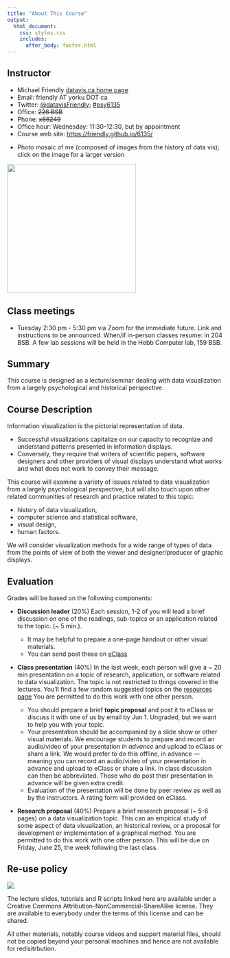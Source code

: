 ```yaml
---
title: "About This Course"
output:
  html_document:
    css: styles.css
    includes:
      after_body: footer.html
---
```



## Instructor

* Michael Friendly [datavis.ca home page](http://datavis.ca)
* Email: friendly AT yorku DOT ca
* Twitter: [@datavisFriendly](http://twitter.com/datavisFriendly); [#psy6135](https://twitter.com/search?q=%23psy6135)
* Office: ~~226 BSB~~
* Phone: ~~x66249~~
* Office hour: Wednesday: 11:30-12:30, but by appointment
* Course web site: [https://friendly.github.io/6135/](https://friendly.github.io/6135/)
<!--
* TAs: 
  + Nataly Beribisky <natalyb1 AR yorku DOT ca>
  + Justeena Zaki-Azat <justeena AT yorku DOT ca>
-->

<!-- ```{r, out.width = "400px"} -->
<!-- knitr::include_graphics("images/MichaelFriendly-Mosaic-50pct-cropped.jpg") -->
<!-- ``` -->

* Photo mosaic of me (composed of images from the history of data vis); click on the image for a larger version

<a href="images/MichaelFriendly-Mosaic-50pct-cropped.jpg"><img src="images/MichaelFriendly-Mosaic-50pct-cropped.jpg" width="300px"></a>

## Class meetings

* Tuesday 2:30 pm - 5:30 pm via Zoom for the immediate future. Link and instructions to be announced.
When/if in-person classes resume: in 204 BSB. A few lab sessions will be held in the Hebb Computer lab, 159 BSB.
<!-- 

204 BSB; lab sessions will be held in the Hebb Computer lab, 159 BSB. -->


<!--
## Class discussion forum

This term we will be using eClass for class discussion. The system is designed to make it
easier to communicate with your classmates, the TA, and myself.
Rather than emailing questions to a listserv or to us individually, 
I encourage you to post your questions on eClass. 

Students in the course are automatically subscribed.
The link is: https://eclass.yorku.ca/eclass/user/index.php?id=37950
-->

## Summary

This course is designed as a lecture/seminar dealing with data visualization from a largely psychological and historical perspective. 

## Course Description

Information visualization is the pictorial representation of data. 

* Successful visualizations capitalize on our capacity to recognize and understand patterns presented in information displays. 
* Conversely, they require that writers of scientific papers, software designers and other providers of visual displays understand what works and what does not work to convey their message. 

This course will examine a variety of issues related to data visualization from a largely psychological perspective, but will also touch upon other related communities of research and practice related to this topic:

* history of data visualization, 
* computer science and statistical software,
* visual design, 
* human factors. 

We will consider visualization methods for a wide range of types of data from the points of view of both the viewer and designer/producer of graphic displays. 

## Evaluation
Grades will be based on the following components:

* **Discussion leader** (20%)
Each session, 1-2 of you will lead a brief discussion on one of the readings, sub-topics or an application related
to the topic. (~ 5 min.).  

    + It may be helpful to prepare a one-page handout or other visual materials. 
    + You can send post these on [eClass](https://eclass.yorku.ca/eclass/user/index.php?id=37950) 
    <!-- + With your permission, I will post these to the [students page](students.html) -->


* **Class presentation** (40%)
  In the last week, each person will give a ~ 20 min presentation on a topic of research, application, or software related to data visualization. The topic is not restricted to things covered in the lectures. You'll find a few random suggested topics
  on the [resources page](resources.html)
  You are permitted to do this work with one other person.

    + You should prepare a brief **topic proposal** and post it to eClass or discuss it with one of us by email by Jun 1.
    Ungraded, but we want to help you with your topic.
    + Your presentation should be accompanied by a slide show or other visual materials. We encourage students to prepare
    and record an audio/video of your presentation _in advance_ and upload to eClass or share a link. 
    We would prefer to do this offline, in advance --- meaning you can record an audio/video of your presentation in advance and upload to eClass or share a link. In class discussion can then be abbreviated.
    Those who do post their presentation in advance will be given extra credit.
    + Evaluation of the presentation will be done by peer review as well as by the instructors. A rating form will provided
    on eClass.


* **Research proposal** (40%)
  Prepare a brief research proposal (~ 5-6 pages) on a data visualization topic. This can an empirical study of
  some aspect of data visualization, an historical review, or a proposal for development or implementation of
  a graphical method. You are permitted to do this work with one other person. This will be due on Friday, June 25, the week following the last class.

## Re-use policy

![](images/icons/cc-by-nc-sa-icon.png)

The lecture slides, tutorials and R scripts linked here are available under a Creative Commons Attribution-NonCommercial-ShareAlike license. They are available to everybody under the terms of this license and can be shared.

All other materials, notably course videos and support material files, should not be copied beyond your personal machines and hence are not available for redisitrbution.